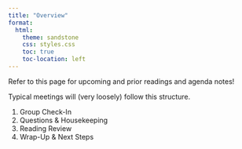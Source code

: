 ```yaml
---
title: "Overview"
format:
  html:
    theme: sandstone
    css: styles.css
    toc: true
    toc-location: left
---
```


Refer to this page for upcoming and prior readings and agenda notes!

Typical meetings will (very loosely) follow this structure.

1. Group Check-In
2. Questions & Housekeeping
3. Reading Review
4. Wrap-Up & Next Steps